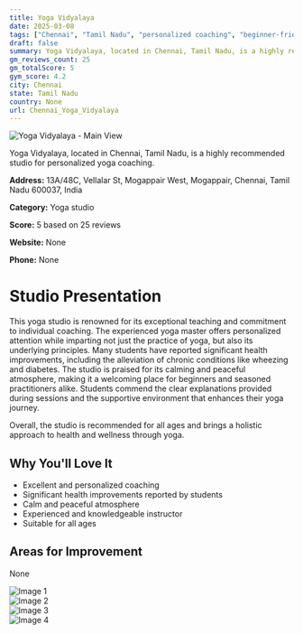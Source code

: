 ```yaml
---
title: Yoga Vidyalaya
date: 2025-03-08
tags: ["Chennai", "Tamil Nadu", "personalized coaching", "beginner-friendly", "wellness-focused", "calmness", "peacefulness", "Chennai"]  
draft: false
summary: Yoga Vidyalaya, located in Chennai, Tamil Nadu, is a highly recommended studio for personalized yoga coaching.
gm_reviews_count: 25
gm_totalScore: 5
gym_score: 4.2
city: Chennai
state: Tamil Nadu
country: None
url: Chennai_Yoga_Vidyalaya
---
```


<div className="aspect-[16/9] relative my-8">
  <img 
    src="https://streetviewpixels-pa.googleapis.com/v1/thumbnail?panoid=Ae7jMDmLuTL0GlAHvQRYrA&cb_client=maps_sv.tactile.gps&w=203&h=100&yaw=177.5003&pitch=0&thumbfov=100"
    alt="Yoga Vidyalaya - Main View"
    className="object-cover absolute inset-0 w-full h-full rounded-lg"
  />
</div>

Yoga Vidyalaya, located in Chennai, Tamil Nadu, is a highly recommended studio for personalized yoga coaching.

**Address:** 13A/48C, Vellalar St, Mogappair West, Mogappair, Chennai, Tamil Nadu 600037, India

**Category:** Yoga studio

**Score:** 5 based on 25 reviews

**Website:** None

**Phone:** None

# Studio Presentation

This yoga studio is renowned for its exceptional teaching and commitment to individual coaching. The experienced yoga master offers personalized attention while imparting not just the practice of yoga, but also its underlying principles. Many students have reported significant health improvements, including the alleviation of chronic conditions like wheezing and diabetes. The studio is praised for its calming and peaceful atmosphere, making it a welcoming place for beginners and seasoned practitioners alike. Students commend the clear explanations provided during sessions and the supportive environment that enhances their yoga journey.

Overall, the studio is recommended for all ages and brings a holistic approach to health and wellness through yoga.

## Why You'll Love It

- Excellent and personalized coaching
- Significant health improvements reported by students
- Calm and peaceful atmosphere
- Experienced and knowledgeable instructor
- Suitable for all ages

## Areas for Improvement

None

<div className="grid grid-cols-1 xl:grid-cols-2 gap-4 my-8">
<div className="aspect-[4/3] relative"><img src="https://lh5.googleusercontent.com/p/AF1QipPbLIFia1slyCO5n0KVNTTaTT-qQLk-6zH9Enn1=w1920-h1080-k-no" alt="Image 1" className="object-cover absolute inset-0 w-full h-full rounded-lg" /></div>
<div className="aspect-[4/3] relative"><img src="https://lh5.googleusercontent.com/p/AF1QipPVWyYitqnAFosk9rrW1zhW3GNbnUsJNPbgiiCe=w1920-h1080-k-no" alt="Image 2" className="object-cover absolute inset-0 w-full h-full rounded-lg" /></div>
<div className="aspect-[4/3] relative"><img src="https://lh5.googleusercontent.com/p/AF1QipP0TfJRSbxyqe9ZPBPBCrSV8q36YocsNBidW912=w1920-h1080-k-no" alt="Image 3" className="object-cover absolute inset-0 w-full h-full rounded-lg" /></div>
<div className="aspect-[4/3] relative"><img src="https://lh5.googleusercontent.com/p/AF1QipNn_xrknD2xpPmIE74t7PvAHZS5l2PsHmSzSMiA=w1920-h1080-k-no" alt="Image 4" className="object-cover absolute inset-0 w-full h-full rounded-lg" /></div>
</div>
